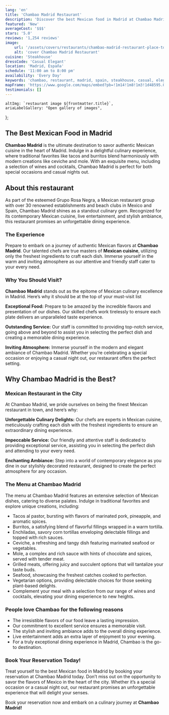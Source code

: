 ```yaml
---
lang: 'en'
title: 'Chambao Madrid Restaurant'
description: 'Discover the best Mexican food in Madrid at Chambao Madrid. A culinary experience that blends traditional flavors with modern creations.'
featured: 'New'
averageCost: '$$$'
stars: '5.0'
reviews: '1,254 reviews'
image:
    url: '/assets/covers/restaurants/chambao-madrid-restaurant-place-to-dine.webp'
    alt: 'cover Chambao Madrid Restaurant'
cuisine: 'Steakhouse'
dressCode: 'Casual Elegant'
location: 'Madrid, España'
schedule: '11:00 am to 8:00 pm'
availability: 'Every Day'
keywords: 'chambao, restaurant, madrid, spain, steakhouse, casual, elegant'
mapFrame: 'https://www.google.com/maps/embed?pb=!1m14!1m8!1m3!1d48595.0158186621!2d-3.689458!3d40.426825!3m2!1i1024!2i768!4f13.1!3m3!1m2!1s0xd42299e5c4e4511%3A0x8f6fb1e5c0eb9df1!2sChambao!5e0!3m2!1ses!2smx!4v1710264053021!5m2!1ses!2smx'
testimonials: []
---
```




    altImg: `restaurant image ${frontmatter.title}`,
    ariaLabelGallery: "Open gallery of images",
};

<SliderGallery 
    client:load 
    images={arrayImages} 
    accessibility={accessibility}
/>

<h2 class="text-3xl md:text-4xl font-extrabold mb-4 text-red-700">The Best Mexican Food in Madrid</h2>

<p class="text-lg text-justify my-5"><strong>Chambao Madrid</strong> is the ultimate destination to savor authentic Mexican cuisine 
in the heart of Madrid. Indulge in a delightful culinary experience, where traditional favorites like tacos and burritos blend harmoniously 
with modern creations like ceviche and mole. With an exquisite menu, including a selection of wines and cocktails, Chambao Madrid is perfect 
for both special occasions and casual nights out.</p>

<h2 class="text-3xl md:text-4xl font-bold mb-4 text-red-700">About this restaurant</h2>

<p class="text-lg text-justify my-5">As part of the esteemed Grupo Rosa Negra, a Mexican restaurant group with over 30 renowned establishments 
and beach clubs in Mexico and Spain, Chambao Madrid shines as a standout culinary gem. Recognized for its contemporary Mexican cuisine, live 
entertainment, and stylish ambiance, this restaurant promises an unforgettable dining experience.</p>

<h3 class="text-3xl md:text-3xl font-bold mb-4 text-sky-800">The Experience</h3>

<p class="text-lg text-justify my-5">Prepare to embark on a journey of authentic Mexican flavors at <strong>Chambao Madrid</strong>. Our talented 
chefs are true masters of <strong>Mexican cuisine</strong>, utilizing only the freshest ingredients to craft each dish. Immerse yourself in the 
warm and inviting atmosphere as our attentive and friendly staff cater to your every need.</p>

<h3 class="text-2xl md:text-3xl font-bold mb-4 text-sky-800">Why You Should Visit?</h3>

<p class="text-lg text-justify my-5"><strong>Chambao Madrid</strong> stands out as the epitome of Mexican culinary excellence in Madrid. Here’s 
why it should be at the top of your must-visit list</p>

<p class="text-lg text-justify my-5"><strong>Exceptional Food:</strong> Prepare to be amazed by the incredible flavors and presentation of our dishes. 
Our skilled chefs work tirelessly to ensure each plate delivers an unparalleled taste experience.</p>

<p class="text-lg text-justify my-5"><strong>Outstanding Service:</strong> Our staff is committed to providing top-notch service, going above and 
beyond to assist you in selecting the perfect dish and creating a memorable dining experience.</p>

<p class="text-lg text-justify my-5"><strong>Inviting Atmosphere:</strong> Immerse yourself in the modern and elegant ambiance of Chambao Madrid. 
Whether you’re celebrating a special occasion or enjoying a casual night out, our restaurant offers the perfect setting.</p>

<h2 class="text-3xl md:text-4xl font-bold mb-4 text-red-700">Why Chambao Madrid is the Best?</h2>

<h3 class="text-2xl md:text-3xl font-bold mb-4 text-sky-800">Mexican Restaurant in the City</h3>

<p class="text-lg text-justify my-5">At Chambao Madrid, we pride ourselves on being the finest Mexican restaurant in town, and here’s why:</p>
<p class="text-lg text-justify my-5"><strong>Unforgettable Culinary Delights:</strong> Our chefs are experts in Mexican cuisine, meticulously crafting each dish with the freshest 
ingredients to ensure an extraordinary dining experience.</p>

<p class="text-lg text-justify my-5"><strong>Impeccable Service:</strong> Our friendly and attentive staff is dedicated to providing exceptional service, assisting you in selecting 
the perfect dish and attending to your every need.</p>

<p class="text-lg text-justify my-5"><strong>Enchanting Ambiance:</strong> Step into a world of contemporary elegance as you dine in our stylishly decorated restaurant, designed to 
create the perfect atmosphere for any occasion.</p>

<h3 class="text-2xl md:text-3xl font-bold mb-4 text-sky-800">The Menu at Chambao Madrid</h3>
<p class="text-lg text-justify my-5">The menu at Chambao Madrid features an extensive selection of Mexican dishes, catering to diverse palates. Indulge in traditional favorites 
and explore unique creations, including:</p>

<ul class="md:ml-10 text-lg text-justify space-y-4">
    <li><i class="at-check-circle text-green-500"></i> Tacos al pastor, bursting with flavors of marinated pork, pineapple, and aromatic spices.</li>
    <li><i class="at-check-circle text-green-500"></i> Burritos, a satisfying blend of flavorful fillings wrapped in a warm tortilla.</li>
    <li><i class="at-check-circle text-green-500"></i> Enchiladas, savory corn tortillas enveloping delectable fillings and topped with rich sauces.</li>
    <li><i class="at-check-circle text-green-500"></i> Ceviche, a refreshing and tangy dish featuring marinated seafood or vegetables.</li>
    <li><i class="at-check-circle text-green-500"></i> Mole, a complex and rich sauce with hints of chocolate and spices, served with tender meat.</li>
    <li><i class="at-check-circle text-green-500"></i> Grilled meats, offering juicy and succulent options that will tantalize your taste buds.</li>
    <li><i class="at-check-circle text-green-500"></i> Seafood, showcasing the freshest catches cooked to perfection.</li>
    <li><i class="at-check-circle text-green-500"></i> Vegetarian options, providing delectable choices for those seeking plant-based delights.</li>
    <li><i class="at-check-circle text-green-500"></i> Complement your meal with a selection from our range of wines and cocktails, elevating your dining experience to new heights.</li>
</ul>

<h3 class="text-2xl md:text-3xl font-bold mb-4 text-sky-800 mt-5">People love Chambao for the following reasons</h3>

<ul class="md:ml-10 text-lg text-justify space-y-4">
    <li><i class="at-thumbs-up-like-star text-amber-500"></i> The irresistible flavors of our food leave a lasting impression.</li>
    <li><i class="at-thumbs-up-like-star text-amber-500"></i> Our commitment to excellent service ensures a memorable visit.</li>
    <li><i class="at-thumbs-up-like-star text-amber-500"></i> The stylish and inviting ambiance adds to the overall dining experience.</li>
    <li><i class="at-thumbs-up-like-star text-amber-500"></i> Live entertainment adds an extra layer of enjoyment to your evening.</li>
    <li><i class="at-thumbs-up-like-star text-amber-500"></i> For a truly exceptional dining experience in Madrid, Chambao is the go-to destination.</li>
</ul>

<h3 class="text-2xl md:text-3xl font-bold mb-4 text-sky-800 mt-5">Book Your Reservation Today!</h3>

<p class="text-lg text-justify my-5">Treat yourself to the best Mexican food in Madrid by booking your reservation at Chambao Madrid today. Don’t miss out on the opportunity to savor the flavors 
of Mexico in the heart of the city. Whether it’s a special occasion or a casual night out, our restaurant promises an unforgettable experience that will 
delight your senses.</p>

<p class="text-lg text-justify my-5">Book your reservation now and embark on a culinary journey at <strong>Chambao Madrid!</strong></p>
